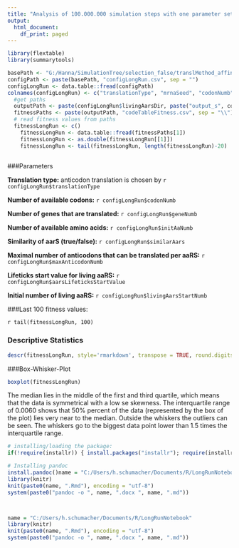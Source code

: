```yaml
---
title: "Analysis of 100.000.000 simulation steps with one parameter set"
output:
  html_document:
    df_print: paged
---
```

```r
library(flextable)
library(summarytools)
```



```r
basePath <- "G:/Hanna/SimulationTree/selection_false/translMethod_affinity/"
configPath <- paste(basePath, "configLongRun.csv", sep = "")
configLongRun <- data.table::fread(configPath)
colnames(configLongRun) <- c("translationType", "mrnaSeed", "codonNumb", "geneLength", "geneNumb", "mrnaId", "initAaNumb", "similarAars", "maxAnticodonNumb", "aarsLifeticksStartValue", "livingAarsStartNumb", "livingAarsSeed", "outputSeed", "addToOutput", "mrnaPath", "aarsPath", "livingAarsPath", "livingAarsDir")
  #get paths
  outputPath <- paste(configLongRun$livingAarsDir, paste("output_s", configLongRun$outputSeed, sep = ""), sep = "")
  fitnessPaths <- paste(outputPath, "codeTableFitness.csv", sep = "\\")
  # read fitness values from paths
  fitnessLongRun <- c()
    fitnessLongRun <- data.table::fread(fitnessPaths[1])
    fitnessLongRun <- as.double(fitnessLongRun[[1]])
    fitnessLongRun <- tail(fitnessLongRun, length(fitnessLongRun)-20)
   
```

###Parameters 


**Translation type:** anticodon translation is chosen by `r configLongRun$translationType`


**Number of available codons:**  `r configLongRun$codonNumb`


**Number of genes that are translated:** `r configLongRun$geneNumb`


**Number of available amino acids:** `r configLongRun$initAaNumb`


**Similarity of aarS (true/false):** `r configLongRun$similarAars`


**Maximal number of anticodons that can be translated per aaRS:** `r configLongRun$maxAnticodonNumb`


**Lifeticks start value for living aaRS:** `r configLongRun$aarsLifeticksStartValue`


**Initial number of living aaRS:** `r configLongRun$livingAarsStartNumb`




###Last 100 fitness values:

`r tail(fitnessLongRun, 100)`



### Descriptive Statistics


```r

descr(fitnessLongRun, style='rmarkdown', transpose = TRUE, round.digits = 4)
```

###Box-Whisker-Plot

```r
boxplot(fitnessLongRun)

```


The median lies in the middle of the first and third quartile, which means that the data is symmetrical with a low se skewness. The interquartile range of 0.0060 shows that 50% percent of the data (represented by the box of the plot) lies very near to the median. Outside the whiskers the outliers can be seen. The whiskers go to the biggest data point lower than 1.5 times the interquartile range. 





```r
# installing/loading the package:
if(!require(installr)) { install.packages("installr"); require(installr)} #load / install+load installr

# Installing pandoc
install.pandoc()name = "C:/Users/h.schumacher/Documents/R/LongRunNotebook"
library(knitr)
knit(paste0(name, ".Rmd"), encoding = "utf-8")
system(paste0("pandoc -o ", name, ".docx ", name, ".md"))



name = "C:/Users/h.schumacher/Documents/R/LongRunNotebook"
library(knitr)
knit(paste0(name, ".Rmd"), encoding = "utf-8")
system(paste0("pandoc -o ", name, ".docx ", name, ".md"))
```



